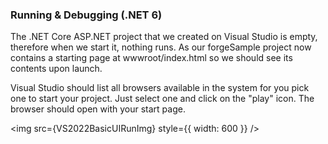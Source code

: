 
### Running & Debugging (.NET 6)

The .NET Core ASP.NET project that we created on Visual Studio is empty, therefore when we start it, nothing runs. As our forgeSample project now contains a starting page at wwwroot/index.html so we should see its contents upon launch.

Visual Studio should list all browsers available in the system for you pick one to start your project. Just select one and click on the "play" icon. The browser should open with your start page.

<img src={VS2022BasicUIRunImg} style={{ width: 600 }} />
